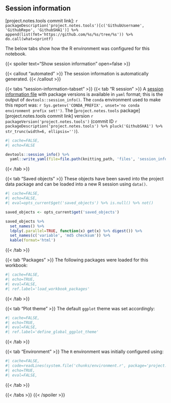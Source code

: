 <!-- Session information, automatically generated. Files for environment/knitr chunks are respecified.  -->

## Session information

[project.notes.tools commit link]: `r packageDescription('project.notes.tools')[c('GithubUsername', 'GithubRepo', 'GithubSHA1')] %>% append(list(fmt='https://github.com/%s/%s/tree/%s')) %>% do.call(what=sprintf)`

The below tabs show how the R environment was configured for this notebook.

{{< spoiler text="Show session information" open=false >}}

{{< callout "automated" >}}
The session information is automatically generated.
{{< /callout >}}

{{< tabs "session-information-tabset" >}}
{{< tab "R session" >}}
A [session information file](files/session_information.yaml) with package versions is available in `yaml` format; this is the output of `devtools::session_info()`. The `conda` environment used to make this report was: ``r Sys.getenv('CONDA_PREFIX', unset='no conda environment prefix set!')``. The [`project.notes.tools` package][project.notes.tools commit link] version `r packageVersion('project.notes.tools')` (commit ID ``r packageDescription('project.notes.tools') %>% pluck('GithubSHA1') %>% str_trunc(width=6, ellipsis='')``).

```r
#| cache=FALSE,
#| echo=FALSE

devtools::session_info() %>%
  yaml::write_yaml(file=file.path(knitting_path, 'files', 'session_information.yaml'))
```
{{< /tab >}}

<!--  -->

{{< tab "Saved objects" >}}
These objects have been saved into the project data package and can be loaded into a new R session using `data()`.

```r
#| cache=FALSE,
#| echo=FALSE,
#| eval=opts_current$get('saved_objects') %>% is.null() %>% not()

saved_objects <- opts_current$get('saved_objects')

saved_objects %>%
  set_names() %>%
  ldply(.parallel=TRUE, function(x) get(x) %>% digest()) %>%
  set_names(c('variable', 'md5 checksum')) %>%
  kable(format='html')
```
{{< /tab >}}

<!--  -->

{{< tab "Packages" >}}
The following packages were loaded for this workbook:

```r
#| cache=FALSE,
#| echo=TRUE,
#| eval=FALSE,
#| ref.label='load_workbook_packages'
```

{{< /tab >}}

<!--  -->

{{< tab "Plot theme" >}}
The default `ggplot` theme was set accordingly:

```r
#| cache=FALSE,
#| echo=TRUE,
#| eval=FALSE,
#| ref.label='define_global_ggplot_theme'
```
{{< /tab >}}

<!--  -->

{{< tab "Environment" >}}
The `R` environment was initially configured using:

```r
#| cache=FALSE,
#| code=readLines(system.file('chunks/environment.r', package='project.notes.tools')),
#| echo=TRUE,
#| eval=FALSE,
```
{{< /tab >}}

<!--  -->

{{< /tabs >}}
{{< /spoiler >}}
